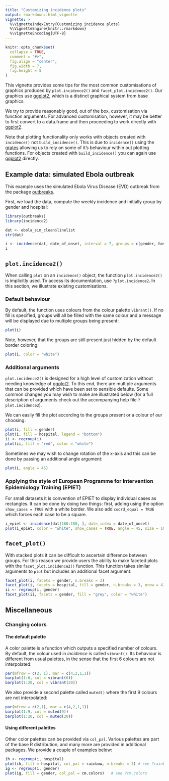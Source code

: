 ```yaml
---
title: "Customizing incidence plots"
output: rmarkdown::html_vignette
vignette: >
  %\VignetteIndexEntry{Customizing incidence plots}
  %\VignetteEngine{knitr::rmarkdown}
  %\VignetteEncoding{UTF-8}
---
```


```r
knitr::opts_chunk$set(
  collapse = TRUE,
  comment = "#>",
  fig.align = "center",
  fig.width = 7,
  fig.height = 5
)
```

This vignette provides some tips for the most common customisations of graphics produced by `plot.incidence2()` and `facet_plot.incidence2()`.
Our graphics use [ggplot2](https://cran.r-project.org/package=ggplot2), which is a distinct graphical system from base graphics.

We try to provide reasonably good, out of the box, customisation via function arguments.
For advanced customisation, however, it may be better to first convert to a data.frame and then proceeding to work directly with [ggplot2](https://cran.r-project.org/package=ggplot2).

Note that plotting functionality only works with objects created with `incidence()` not `build_incidence()`.
This is due to `incidence()` using the [grates](https://cran.r-project.org/package=ggplot2) allowing us to rely on some of it's behaviour within out plotting functions.
For objects created with `build_incidence()` you can again use [ggplot2](https://cran.r-project.org/package=ggplot2) directly.

## Example data: simulated Ebola outbreak

This example uses the simulated Ebola Virus Disease (EVD) outbreak from the package [outbreaks](https://github.com/reconhub/outbreaks).

First, we load the data, compute the weekly incidence and initially group by gender and hospital:

```r
library(outbreaks)
library(incidence2)

dat <- ebola_sim_clean$linelist
str(dat)

i <- incidence(dat, date_of_onset, interval = 7, groups = c(gender, hospital))
i
```

## `plot.incidence2()`

When calling `plot` on an `incidence()` object, the function `plot.incidence2()` is implicitly used.
To access its documentation, use `?plot.incidence2`.
In this section, we illustrate existing customisations.

### Default behaviour

By default, the function uses colours from the colour palette `vibrant()`.
If no fill is specified, groups will all be filled with the same colour and a message will be displayed due to multiple groups being present:

```r
plot(i)
```

Note, however, that the groups are still present just hidden by the default border coloring:
```r
plot(i, color = "white")
```


### Additional arguments
`plot.incidence2()` is designed for a high level of customization without needing knowledge of [ggplot2](https://cran.r-project.org/package=ggplot2).
To this end, there are multiple arguments that can be provided which have been set to sensible defaults.
Some common changes you may wish to make are illustrated below (for a full description of arguments check out the accompanying help file `?plot.incidence2`).

We can easily fill the plot according to the groups present or a colour of our choosing:

```r
plot(i, fill = gender)
plot(i, fill = hospital, legend = "bottom")
ii <- regroup(i)
plot(ii, fill = "red", color = "white")
```

Sometimes we may wish to change rotation of the x-axis and this can be done by passing an additional angle argument:

```r
plot(i, angle = 45)
```

### Applying the style of European Programme for Intervention Epidemiology Training (EPIET)

For small datasets it is convention of EPIET to display individual cases as
rectangles. It can be done by doing two things: first, adding using the option
`show_cases = TRUE` with a white border. We also add `coord_equal = TRUE` which 
forces each case to be a square.

```r
i_epiet <- incidence(dat[160:180, ], date_index = date_of_onset)
plot(i_epiet, color = "white", show_cases = TRUE, angle = 45, size = 10, n.breaks = 20)
```


## `facet_plot()`

With stacked plots it can be difficult to ascertain difference between groups.
For this reason we provide users the ability to make faceted plots with the `facet_plot.incidence2()` function.
This function takes similar arguments to `plot` but includes an additional facet argument:

```r
facet_plot(i, facets = gender, n.breaks = 3)
facet_plot(i, facets = hospital, fill = gender, n.breaks = 3, nrow = 4)
ii <- regroup(i, gender)
facet_plot(ii, facets = gender, fill = "grey", color = "white")
```

## Miscellaneous

### Changing colors

#### The default palette

A color palette is a function which outputs a specified number of colours.
By default, the colour used in *incidence* is called `vibrant()`.
Its behaviour is different from usual palettes, in the sense that the first 6 colours are not interpolated:

```r
par(mfrow = c(2, 1), mar = c(4,2,1,1))
barplot(1:6, col = vibrant(6))
barplot(1:20, col = vibrant(20))
```

We also provide a second palette called `muted()` where the first 9 colours are not interpolated:

```r
par(mfrow = c(2,1), mar = c(4,2,1,1))
barplot(1:9, col = muted(9))
barplot(1:20, col = muted(20))
```

#### Using different palettes

Other color palettes can be provided via `col_pal`.
Various palettes are part of the base R distribution, and many more are provided in additional packages.
We provide a couple of examples below:

```r
ih <- regroup(i, hospital)
plot(ih, fill = hospital, col_pal = rainbow, n.breaks = 3) # see ?rainbow
ig <- regroup(i, gender)
plot(ig, fill = gender, col_pal = cm.colors)   # see ?cm.colors
```
